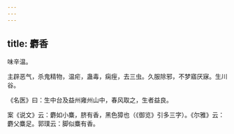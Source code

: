 ```yaml
---
---
---
```

title: 麝香
---



味辛温。

主辟恶气，杀鬼精物，温疟，蛊毒，痫痓，去三虫。久服除邪，不梦寤厌寐。生川谷。

《名医》曰：生中台及益州雍州山中，春风取之，生者益良。

案《说文》云：麝如小麋，脐有香，黑色獐也（《御览》引多三字）。《尔雅》云：麝父麋足。郭璞云：脚似麋有香。
